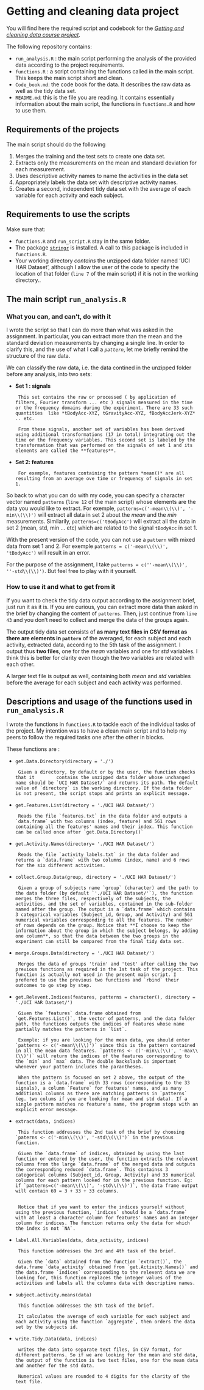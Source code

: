 Getting and cleaning data project
=================================

You will find here the required script and codebook for the [*Getting and cleaning data course project*](https://class.coursera.org/getdata-002/human_grading/view/courses/972080/assessments/3/submissions).

The following repository contains:

* `run_analysis.R` : the main script performing the analysis of the provided data according to the project requirements.
* `functions.R` : a script containing the functions called in the main script. This keeps the main script short and clean.
* `Code_book.md`: the code book for the data. It describes the raw data as well as the tidy data set.
* `README.md`: this is the file you are reading. It contains essentially information about the main script, the functions in `functions.R` and how to use them.

## Requirements of the projects

The main script should do the following

1. Merges the training and the test sets to create one data set.
2. Extracts only the measurements on the mean and standard deviation for each measurement. 
3. Uses descriptive activity names to name the activities in the data set
4. Appropriately labels the data set with descriptive activity names. 
5. Creates a second, independent tidy data set with the average of each variable for each activity and each subject.

## Requirements to use the scripts

Make sure that:

+ `functions.R` and `run_script.R` stay in the same folder.
+ The package [`stringr`](http://cran.r-project.org/package=stringr) is installed. A call to this package is included in `functions.R`.
+ Your working directory *contains* the unzipped data folder named 'UCI HAR Dataset', although I allow the user of the code to specify the location of that folder (`line 7` of the main script) if it is not in the working directory..

## The main script `run_analysis.R`

### What you can, and can't, do with it

I wrote the script so that I can do more than what was asked in the assignment. In particular, you can extract more than the mean and the standard deviation measurements by changing a single line. In order to clarify this, and the use of what I call a *`pattern`*, let me briefly remind the structure of the raw data.

We can classify the raw data, i.e. the data contined in the unzipped folder before any analysis, into two sets:

+ **Set 1 : signals**

       This set contains the raw or processed ( by application of filters, Fourier transform ... etc ) signals measured in the time or the frequency domains during the experiment. There are 33 such quantities  like *tBodyAcc-XYZ, tGravityAcc-XYZ, fBodyAccJerk-XYZ* .. etc.
       
       From these signals, another set of variables has been derived using additional transformations (17 in total) integrating out the time or the frequency variables. This second set is labeled by the transformation that was performed on the signals of set 1 and its elements are called the **features**.
       
+ **Set 2: features**

       For exemple, features containing the pattern *mean()* are all resulting from an average ove time or frequency of signals in set 1. 
       
So back to what you can do with my code, you can specify a character vector named `patterns` (`line 12` of the main script) whose elements are the data you would like to extract. For exemple, `patterns=c('-mean\\(\\)', '-min\\(\\)')` will extract all data in set 2 about the *mean* and the *min* measurements. Similarily, `patterns=c('tBodyAcc')` will extract all the data in set 2 (mean, std, min ... etc) which are related to the signal `tBodyAcc` in set 1.

With the present version of the code, you can not use a `pattern` with mixed data from set 1 and 2. For exemple `patterns = c('-mean\\(\\)', 'tBodyAcc')` will result in an error.

For the purpose of the assignment, I take `patterns = c(''-mean\\(\\)', ''-std\\(\\)')`. But feel free to play with it yourself.

### How to use it and what to get from it

If you want to check the tidy data output according to the assignment brief, just run it as it is. If you are curious, you can extract more data than asked in the brief by changing the content of `patterns`. Then, just continue from `line 43` and you don't need to collect and merge the data of the groups again.

The output tidy data set consists of **as many text files in CSV format as there are elements in `pattern`** of the averaged, for each subject and each activity, extracted data, according to the 5th task of the assignment. I output thus **two files**, one for the *mean* variables and one for *std* variables. I think this is better for clarity even though the two variables are related with each other. 

A larger text file is output as well, containing both *mean* and *std* variables before the average for each subject and each activity was performed. 


## Descriptions and usage of the functions used in `run_analysis.R`

I wrote the functions in `functions.R` to tackle each of the individual tasks of the project. My intention was to have a clean main script and to help my peers to follow the required tasks one after the other in blocks.

These functions are : 

+ `get.Data.Directory(directory = './')`

       Given a directory, by default or by the user, the function checks that it        contains the unzipped data folder whose unchanged name should be `UCI HAR Dataset/` and returns its path. The default value of `directory` is the working directory. If the data folder is not present, the script stops and prints an explicit message.
       
+ `get.Features.List(directory = './UCI HAR Dataset/')`

       Reads the file `features.txt` in the data folder and outputs a `data.frame` with two columns (index, feature) and 561 rows containing all the features' names and their index. This function can be called once after `get.Data.Directory()`
       
+ `get.Activity.Names(directory= './UCI HAR Dataset/')`

       Reads the file `activity_labels.txt` in the data folder and returns a `data.frame` with two columns (index, name) and 6 rows for the six different activities.

+ `collect.Group.Data(group, directory = './UCI HAR Dataset/')`
       
       Given a group of subjects name `group` (character) and the path to the data folder (by default `'./UCI HAR Dataset/'`), the function merges the three files, respectively of the subjects, the activities, and the set of variables, contained in the sub-folder named after the group. The output is a `data.frame` which contains 3 categorical variables (Subject_id, Group, and Activity) and 561 numerical variables corresponding to all the features. The number of rows depends on the group. Notice that **I choose to keep the information about the group in which the subject belongs, by adding one column**, so that the data between the two groups in the experiment can still be compared from the final tidy data set.
       
+ `merge.Groups.Data(directory = './UCI HAR Dataset/')`

       Merges the data of groups 'train' and 'test' after calling the two previous functions as required in the 1st task of the project. This function is actually not used in the present main script. I prefered to use the previous two functions and `rbind` their outcomes to go step by step.
       
 

+ `get.Relevent.Indices(features, patterns = character(), directory = './UCI HAR Dataset/')`

       Given the `features` data.frame obtained from `get.Features.List()`, the vector of patterns, and the data folder path, the functions outputs the indices of features whose name partially matches the patterns in `list`. 
       
       Exemple: if you are looking for the mean data, you should enter `patterns <- c('-mean\\(\\)')` since this is the pattern contained in all the mean data features. `patterns <- c('-min\\(\\)', '-max\\(\\)')` will return the indices of the features corresponding to the `min` and `max` data. The double backslash is important whenever your pattern includes the parantheses.
       
       When the pattern is focused on set 2 above, the output of the function is a `data.frame` with 33 rows (corresponding to the 33 signals), a column `Feature` for features' names, and as many additional columns as there are matching patterns in `patterns` (eg. two colums if you are looking for mean and std data). If a single pattern matches no feature's name, the program stops with an explicit error message.
       
+ `extract(data, indices)`

       This function addresses the 2nd task of the brief by choosing `paterns <- c('-min\\(\\)', '-std\\(\\)')` in the previous function.

       Given the `data.frame` of indices, obtained by using the last function or entered by the user, the function extracts the relevent columns from the large `data.frame` of the merged data and outputs the corresponding reduced `data.frame`. This containss 3 categorical columns (Subject_id, Group, Activity) and 33 numerical columns for each pattern looked for in the previous function. Eg: if `patterns=c('-mean\\(\\)', '-std\\(\\)')`, the data frame output will contain 69 = 3 + 33 + 33 columns.
       
       
       Notice that if you want to enter the indices yourself without using the previous function, `indices` should be a `data.frame` with at least a character column for features' names and an integer column for indices. The function returns only the data for which the index is not `NA`.
       
       
+ `label.All.Variables(data, data_activity, indices)`

       This function addresses the 3rd and 4th task of the brief.

       Given the `data` obtained from the function `extract()`, the data.frame `data_activity` obtained from `get.Activity.Names()` and the data.frame `indices` corresponding to the relevent data we are looking for, this function replaces the integer values of the activities and labels all the columns data with descriptive names.  
       
+ `subject.activity.means(data)`

       This function addresses the 5th task of the brief.
       
       It calculates the average of each variable for each subject and each activity using the function `aggregate`, then orders the data set by the subjects id. 
       
+ `write.Tidy.Data(data, indices)`

       writes the data into separate text files, in CSV format, for different patterns. So if we are looking for the mean and std data, the output of the function is two text files, one for the mean data and another for the std data.
       
       Numerical values are rounded to 4 digits for the clarity of the text file.




